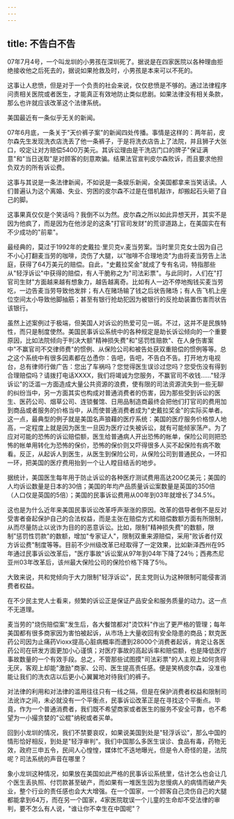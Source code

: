 ```yaml
---
---
---
```

title: 不告白不告
---



07年7月4号，一个叫龙圳的小男孩在深圳死了。据说是在四家医院以各种理由拒绝接收他之后死去的，据说如果抢救及时，小男孩是本来可以不死的。

这事让人悲愤，但是对于一个负责的社会来说，仅仅悲愤是不够的。通过法律程序问责相关医院或者医生，才能真正有效地防止类似悲剧。如果法律没有相关条款，那么也许就应该改革这个法律系统。

美国最近有一条似乎无关的新闻。

07年6月底，一条关于"天价裤子案"的新闻四处传播。事情是这样的：两年前，皮尔森先生发现洗衣店洗丢了他一条裤子，于是将洗衣店告上了法院，并且狮子大张口，咬定让对方赔偿5400万美元。其诉讼理由是干洗店门口的牌子"保证满意"和"当日送取"是对顾客的刻意欺骗。结果法官宣判皮尔森败诉，而且要求他担负双方的所有诉讼费。

这事与其说是一条法律新闻，不如说是一条娱乐新闻，全美国都拿来当笑话读。人们普遍认为这个离婚、失业、穷困的皮尔森不过是在借机敲诈，却搬起石头砸了自己的脚。

这事果真仅仅是个笑话吗？我倒不以为然。皮尔森之所以如此异想天开，其实不是因为他疯了，而是因为在他涉足的这条"打官司发财"的荒谬道路上，在美国实在有不少成功的"前辈"。

最经典的，莫过于1992年的史戴拉·里贝克v.麦当劳案。当时里贝克女士因为自己不小心打翻麦当劳的咖啡，烫伤了大腿，以"咖啡不合理地烫"为由将麦当劳告上法庭，获得了64万美元的赔偿。自此，"史戴拉奖金"就成了专有名词，特指那些从"轻浮诉讼"中获得的赔偿，有人干脆称之为"司法彩票"。与此同时，人们在"打官司生财"方面越来越有想象力，越告越离奇。比如有人一边不停地掏钱买麦当劳吃，一边告麦当劳导致他发胖；有人在赌场输了钱之后状告赌场；有人告飞机上座位空间太小导致他脚抽筋；甚至有银行抢劫犯因为被银行的反抢劫装置伤害而状告该银行。

虽然上述案例过于极端，但美国人对诉讼的热爱可见一斑。不过，这并不是民族特性，而只是制度使然。美国民事诉讼系统中的各种规定是助长诉讼倾向的一个重要原因，比如法院倾向于判决大额"精神损失费"和"惩罚性赔款"、在人身伤害案中"不赢官司不交律师费"的惯例、从保险公司和被告处获双重赔偿的惯例等等。总之这个系统中有很多因素都在怂恿你：告吧，告吧，不告白不告。打开地方电视台，总有律师行做广告：您出了车祸吗？您觉得医生误诊过您吗？您受伤没有得到合理赔偿吗？请拨打电话XXXX，我们将竭诚为您服务，不赢官司不收钱……"轻浮诉讼"的泛滥一方面造成大量公共资源的浪费，使有限的司法资源流失到一些无聊的纠纷当中，另一方面其实也构成对普通消费者的伤害，因为那些受到诉讼的医生、医药公司、烟草公司、连锁餐馆、日用品制造商最终会把他们打官司的费用加到商品或者服务的价格当中，从而使普通消费者成为"史戴拉奖金"的实际买单者。这一点，最典型的例子就是美国名声狼藉的医疗系统：美国的医疗服务价格惊人地高，一定程度上就是因为医生一旦因为医疗过失被诉讼，就有可能倾家荡产。为了应对可能的恐怖的诉讼赔偿额，医生给普通病人开出恐怖的帐单，保险公司则把恐怖的帐单用转化为恐怖的保价，恐怖的保价则又吓得很多人买不起保险有病不敢看。反正，从起诉人到医生，从医生到保险公司，从保险公司到普通民众，一环扣一环，把美国的医疗费用抬到一个让人瞠目结舌的地步。

据统计，美国医生每年用于防止诉讼的各种医疗测试费用高达200亿美元；美国的人均诉讼数量是日本的30倍；美国的年均产品质量诉讼案数量是英国的350倍（人口仅是英国的5倍）；美国的民事诉讼费用从00年到03年就增长了34.5%。

这也是为什么近年来美国民事诉讼改革呼声渐涨的原因。改革的倡导者倒不是反对受害者奋起保护自己的合法权益，而是主张在赔偿方式和赔偿数额方面有所限制，从而尽量防止以讹诈为目的的恶意诉讼。比如，限制"精神损失费"的数额，限制"惩罚性罚款"的数额，增加"专家证人"，限制双重来源赔偿，采用"败诉者付双方诉讼费"制度等等。目前不少州级改革已经取得了一定效果，比如新泽西州在95年通过民事诉讼改革后，"医疗事故"诉讼案从97年到04年下降了24％；西弗杰尼亚州03年改革后，该州最大保险公司的保险价格下降了5％。

大致来说，共和党倾向于大力限制"轻浮诉讼"，民主党则认为这种限制可能侵害消费者权益。

在不少民主党人士看来，频繁的诉讼正是保证产品安全和服务质量的动力。这一点不无道理。

麦当劳的"烧伤赔偿案"发生后，各大餐馆都对"烫饮料"作出了更严格的管理；每年美国都有很多商家因为害怕被起诉，从市场上大量收回有安全隐患的商品；默克医药公司因为止痛药Vioxx提高心脏病概率而遭到28000个消费者起诉，肯定让各医药公司在研发方面更加小心谨慎；对医疗事故的高起诉率和赔偿额，也是降低医疗事故数量的一个有效手段。总之，不管那些试图摸"司法彩票"的人主观上如何贪得无厌，客观上却能"激励"商家、公司、医生提高责任感。便是笑柄皮尔森，没准也能让我们的洗衣店以后更小心翼翼地对待我们的裤子。

对法律的利用和对法律的滥用往往只有一线之隔，但是在保护消费者权益和限制司法讹诈之间，未必就没有一个平衡点，民事诉讼改革正是在寻找这个平衡点。毕竟，作为一个普通消费者，我们既不希望商家或者医生的服务不安全可靠，也不希望为一小撮贪婪的"讼棍"纳税或者买单。

回到小龙圳的情况，我们不禁要哀叹，如果说美国到处是"轻浮诉讼"，那么中国的情形恰好相反，到处是"轻浮审判"。我们中国那么多医生误诊、食品有毒，药物无效，政府三申五令，民间人心惶惶，媒体忙不迭地曝光，但是令人奇怪的是，法院呢？司法系统的声音在哪里？

象小龙圳这种情况，如果放在美国如此严格的民事诉讼系统里，估计怎么也会让几个医生丢执照、付罚款甚至破产，而如果有一堆医生因为怠慢病人的病情而破产失业，整个行业的责任感也会大大增强。在一个国家，一个顾客自己烫伤自己的大腿都能拿到64万，而在另一个国家，4家医院耽误一个儿童的生命却不受法律的审判，要不怎么有人说，"谁让你不幸生在中国呢"？